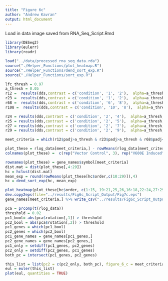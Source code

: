 ```yaml
---
title: "Figure 6c"
author: "Andrew Kavran"
output: html_document
---
```

Load in data image saved from RNA_Seq_Script.Rmd
```r
library(DESeq2)
library(eulerr)
library(readr)
```

```r
load("../data/processed_rna_seq_data.rda")
source("./Helper_Functions/plot_heatmap.R")
source("./Helper_Functions/dend_sort_exp.R")
source("./Helper_Functions/sort_exp.R")
```

```r
lfc_thresh = 0.97
a_thresh = 0.05
r12 =  results(dds,contrast = c('condition', '1', '2'),  alpha=a_thresh, lfcThreshold = lfc_thresh, altHypothesis = "greaterAbs")
r23 =  results(dds,contrast = c('condition', '1', '2'),  alpha=a_thresh, lfcThreshold = lfc_thresh, altHypothesis = "greaterAbs")
r68 =  results(dds,contrast = c('condition', '6', '8'),  alpha=a_thresh, lfcThreshold = lfc_thresh, altHypothesis = "greaterAbs")
r108 =  results(dds,contrast = c('condition', '10', '8'),  alpha=a_thresh, lfcThreshold = lfc_thresh, altHypothesis = "greaterAbs")

r24 = results(dds,contrast = c('condition', '2', '4'),  alpha=a_thresh, lfcThreshold = lfc_thresh, altHypothesis = "greaterAbs")
r25 = results(dds,contrast = c('condition', '2', '5'),  alpha=a_thresh, lfcThreshold = lfc_thresh, altHypothesis = "greaterAbs")
r27 = results(dds,contrast = c('condition', '2', '7'),  alpha=a_thresh, lfcThreshold = lfc_thresh, altHypothesis = "greaterAbs")
r29 = results(dds,contrast = c('condition', '2', '9'),  alpha=a_thresh, lfcThreshold = lfc_thresh, altHypothesis = "greaterAbs")
```

```r
meet_criteria = which(r12$padj>a_thresh & r23$padj>a_thresh & r68$padj<a_thresh & r108$padj<a_thresh & (sign(r68$log2FoldChange) == sign(r68$log2FoldChange)) &r24$padj>a_thresh & r25$padj>a_thresh & r27$padj>a_thresh & r29$padj>a_thresh)

plot_these = rlog_data[meet_criteria,] - rowMeans(rlog_data[meet_criteria, 1:3])
colnames(plot_these) =  c(rep("Vector Control", 3), rep("V600E Induced", 3), rep("20hr Drug", 3), rep("Week 1", 3), rep("Week 2 CONT",3), rep("Week 2 INT-OFF", 3), rep("Week 3 CONT", 3), rep("Week 3 INT-ON", 3), rep("Week 4 CONT", 2), rep("Week 4 INT-OFF", 3))

rownames(plot_these) = gene_names$symbol[meet_criteria]
dist.mat = dist(plot_these[,4:29])
hc = hclust(dist.mat)
mean_exp = round(rowMeans(plot_these[hc$order,c(10:29)]),4)
hc = dend_sort_exp(hc, mean_exp)

plot_heatmap(plot_these[hc$order, c(1:15, 19:21,25,26,16:18,22:24,27:29)], thresh = 0.97, cluster_rows = FALSE, cluster_cols = FALSE, gaps_col = c(9,20), show_rownames = FALSE)
dev.copy2eps(file="../results/Fig6c_Script_Output/Fig7c.eps")
gene_names[meet_criteria,] %>% write_csv("../results/Fig6c_Script_Output/Fig6c_genes.csv")
```

```r
pca = prcomp(t(rlog_data))
threshold = 0.02
pc1_bool= abs(pca$rotation[,1]) > threshold
pc2_bool = abs(pca$rotation[,2]) > threshold
pc1_genes = which(pc1_bool)
pc2_genes = which(pc2_bool)
pc1_gene_names = gene_names[pc1_genes,]
pc2_gene_names = gene_names[pc2_genes,]
pc1_only = setdiff(pc1_genes, pc2_genes)
pc2_only = setdiff(pc2_genes, pc1_genes)
both_pc = intersect(pc1_genes, pc2_genes)
```

```r
this_list = list(pc2 = c(pc2_only, both_pc), figure_6_c = meet_criteria)
eul = euler(this_list)
plot(eul, quantities = TRUE)
```

